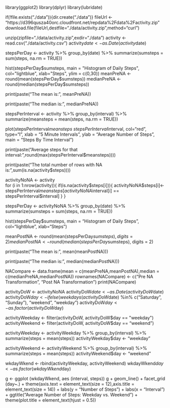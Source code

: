 library(ggplot2)
library(dplyr)
library(lubridate)

if(!file.exists("./data")){dir.create("./data")}
fileUrl <- "https://d396qusza40orc.cloudfront.net/repdata%2Fdata%2Factivity.zip"
download.file(fileUrl,destfile="./data/activity.zip",method="curl")

unzip(zipfile="./data/activity.zip",exdir="./data")
activity <- read.csv("./data/activity.csv")
activity$date <- as.Date(activity$date)


stepsPerDay <- activity %>%
  group_by(date) %>%
  summarize(sumsteps = sum(steps, na.rm = TRUE)) 

hist(stepsPerDay$sumsteps, main = "Histogram of Daily Steps", 
     col="lightblue", xlab="Steps", ylim = c(0,30))
meanPreNA <- round(mean(stepsPerDay$sumsteps))
medianPreNA <- round(median(stepsPerDay$sumsteps))

print(paste("The mean is: ", meanPreNA))

print(paste("The median is: ", medianPreNA))

stepsPerInterval <- activity %>%
  group_by(interval) %>%
  summarize(meansteps = mean(steps, na.rm = TRUE))

plot(stepsPerInterval$meansteps ~ stepsPerInterval$interval,
     col="red", type="l", xlab = "5 Minute Intervals", ylab = "Average Number of Steps",
     main = "Steps By Time Interval")

print(paste("Average steps for that interval: ",round(max(stepsPerInterval$meansteps))))

print(paste("The total number of rows with NA is: ",sum(is.na(activity$steps))))

activityNoNA <- activity  
for (i in 1:nrow(activity)){
  if(is.na(activity$steps[i])){
    activityNoNA$steps[i]<- stepsPerInterval$meansteps[activityNoNA$interval[i] == stepsPerInterval$interval]
  }
}

stepsPerDay <- activityNoNA %>%
  group_by(date) %>%
  summarize(sumsteps = sum(steps, na.rm = TRUE)) 

hist(stepsPerDay$sumsteps, main = "Histogram of Daily Steps", 
     col="lightblue", xlab="Steps")

meanPostNA <- round(mean(stepsPerDay$sumsteps), digits = 2)
medianPostNA <- round(median(stepsPerDay$sumsteps), digits = 2)

print(paste("The mean is: ", mean(meanPostNA)))

print(paste("The median is: ", median(medianPostNA)))

NACompare <- data.frame(mean = c(meanPreNA,meanPostNA),median = c(medianPreNA,medianPostNA))
rownames(NACompare) <- c("Pre NA Transformation", "Post NA Transformation")
print(NACompare)

activityDoW <- activityNoNA
activityDoW$date <- as.Date(activityDoW$date)
activityDoW$day <- ifelse(weekdays(activityDoW$date) %in% c("Saturday", "Sunday"), "weekend", "weekday")
activityDoW$day <- as.factor(activityDoW$day)

activityWeekday <- filter(activityDoW, activityDoW$day == "weekday")
activityWeekend <- filter(activityDoW, activityDoW$day == "weekend")

activityWeekday <- activityWeekday %>%
  group_by(interval) %>%
  summarize(steps = mean(steps)) 
activityWeekday$day <- "weekday"

activityWeekend <- activityWeekend %>%
  group_by(interval) %>%
  summarize(steps = mean(steps)) 
activityWeekend$day <- "weekend"

wkdayWkend <- rbind(activityWeekday, activityWeekend)
wkdayWkend$day <- as.factor(wkdayWkend$day)


g <- ggplot (wkdayWkend, aes (interval, steps))
g + geom_line() + facet_grid (day~.) + 
  theme(axis.text = element_text(size = 12),axis.title = element_text(size = 14)) + 
  labs(y = "Number of Steps") + labs(x = "Interval") + 
  ggtitle("Average Number of Steps: Weekday vs. Weekend") + 
  theme(plot.title = element_text(hjust = 0.5))

